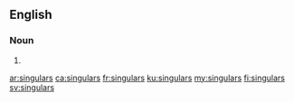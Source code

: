 ==English==

===Noun===
{{head|en|noun plural form}}

# {{plural of|singular|lang=en}}

[[ar:singulars]]
[[ca:singulars]]
[[fr:singulars]]
[[ku:singulars]]
[[my:singulars]]
[[fi:singulars]]
[[sv:singulars]]